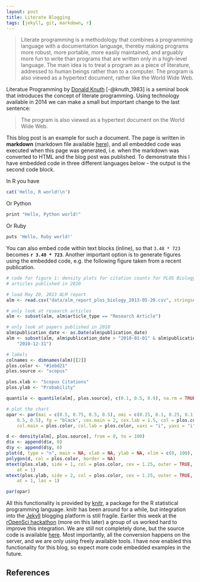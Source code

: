 ```yaml
---
layout: post
title: Literate Blogging
tags: [jekyll, git, markdown, r]
---
```


> Literate programming is a methodology that combines a programming language with a documentation language, thereby making programs more robust, more portable, more easily maintained, and arguably more fun to write than programs that are written only in a high-level language. The main idea is to treat a program as a piece of literature, addressed to human beings rather than to a computer. The program is also viewed as a hypertext document, rather like the World Wide Web.<!--more-->

Literatue Programming by [Donald Knuth](http://www-cs-faculty.stanford.edu/~uno/) [-@knuth_1983] is a seminal book  that introduces the concept of literate programming. Using technology available in 2014 we can make a small but important change to the last sentence:

> The program is also viewed as a hypertext document on the World Wide Web.

This blog post is an example for such a document. The page is written in **markdown** (markdown file available [here](https://github.com/mfenner/mfenner.github.io/blob/source/_posts/2014-04-04-literate-blogging.Rmd)), and all embedded code was executed when this page was generated, i.e. when the markdown was converted to HTML and the blog post was published. To demonstrate this I have embedded code in three different languages below - the output is the second code block.

In R you have

```r
cat('Hello, R world!\n')
```

Or Python

```r
print "Hello, Python world!"
```

Or Ruby

```r
puts 'Hello, Ruby world!'
```

You can also embed code within text blocks (inline), so that `3.48 * 723` becomes **`r 3.48 * 723`**. Another important option is to generate figures using the embedded code, e.g. the following figure taken from a recent publication.

```r
# code for figure 1: density plots for citation counts for PLOS Biology
# articles published in 2010

# load May 20, 2013 ALM report
alm <- read.csv("data/alm_report_plos_biology_2013-05-20.csv", stringsAsFactors = FALSE)

# only look at research articles
alm <- subset(alm, alm$article_type == "Research Article")

# only look at papers published in 2010
alm$publication_date <- as.Date(alm$publication_date)
alm <- subset(alm, alm$publication_date > "2010-01-01" & alm$publication_date <=
    "2010-12-31")

# labels
colnames <- dimnames(alm)[[2]]
plos.color <- "#1ebd21"
plos.source <- "scopus"

plos.xlab <- "Scopus Citations"
plos.ylab <- "Probability"

quantile <- quantile(alm[, plos.source], c(0.1, 0.5, 0.9), na.rm = TRUE)

# plot the chart
opar <- par(mai = c(0.5, 0.75, 0.5, 0.5), omi = c(0.25, 0.1, 0.25, 0.1), mgp = c(3,
    0.5, 0.5), fg = "black", cex.main = 2, cex.lab = 1.5, col = plos.color,
    col.main = plos.color, col.lab = plos.color, xaxs = "i", yaxs = "i")

d <- density(alm[, plos.source], from = 0, to = 100)
d$x <- append(d$x, 0)
d$y <- append(d$y, 0)
plot(d, type = "n", main = NA, xlab = NA, ylab = NA, xlim = c(0, 100), frame.plot = FALSE)
polygon(d, col = plos.color, border = NA)
mtext(plos.xlab, side = 1, col = plos.color, cex = 1.25, outer = TRUE, adj = 1,
    at = 1)
mtext(plos.ylab, side = 2, col = plos.color, cex = 1.25, outer = TRUE, adj = 0,
    at = 1, las = 1)

par(opar)
```

All this functionality is provided by [knitr](http://yihui.name/knitr/), a package for the R statistical programming language. knitr has been around for a while, but integration into the [Jekyll](http://jekyllrb.com/) blogging platform is still fragile. Earlier this week at the [rOpenSci hackathon](https://github.com/ropensci/hackathon) (more on this later) a group of us worked hard to improve this integration. We are still not completely done, but the source code is available [here](https://github.com/ropensci/docs). Most importantly, all the conversion happens on the server, and we are only using freely available tools. I have now enabled this functionality for this blog, so expect more code embedded examples in the future.

## References
